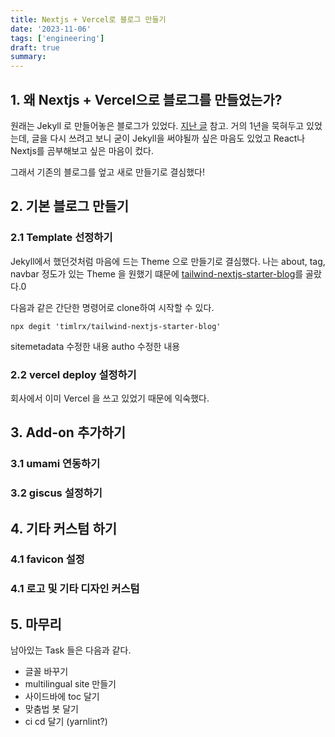 ```yaml
---
title: Nextjs + Vercel로 블로그 만들기
date: '2023-11-06'
tags: ['engineering']
draft: true
summary:
---
```


## 1. 왜 Nextjs + Vercel으로 블로그를 만들었는가?

원래는 Jekyll 로 만들어놓은 블로그가 있었다. [지난 글]() 참고.
거의 1년을 묵혀두고 있었는데, 글을 다시 쓰려고 보니 굳이 Jekyll을 써야될까 싶은 마음도 있었고 React나 Nextjs를 곰부해보고 싶은 마음이 컸다.

그래서 기존의 블로그를 엎고 새로 만들기로 결심했다!

## 2. 기본 블로그 만들기

### 2.1 Template 선정하기

Jekyll에서 했던것처럼 마음에 드는 Theme 으로 만들기로 결심했다.
나는 about, tag, navbar 정도가 있는 Theme 을 원했기 떄문에 [tailwind-nextjs-starter-blog](https://github.com/timlrx/tailwind-nextjs-starter-blog)를 골랐다.0

다음과 같은 간단한 명령어로 clone하여 시작할 수 있다.

```shell
npx degit 'timlrx/tailwind-nextjs-starter-blog'
```

sitemetadata 수정한 내용
autho 수정한 내용

### 2.2 vercel deploy 설정하기
회사에서 이미 Vercel 을 쓰고 있었기 때문에 익숙했다.

## 3. Add-on 추가하기

### 3.1 umami 연동하기

### 3.2 giscus 설정하기

## 4. 기타 커스텀 하기

### 4.1 favicon 설정

### 4.1 로고 및 기타 디자인 커스텀

## 5. 마무리

남아있는 Task 들은 다음과 같다.

* 글꼴 바꾸기
* multilingual site 만들기
* 사이드바에 toc 달기
* 맞춤법 봇 달기
* ci cd 달기 (yarnlint?)
